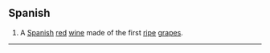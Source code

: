 ==Spanish==

#A [[Spanish]] [[red]] [[wine]] made of the first [[ripe]] [[grape]]s.


----
{{webster}}